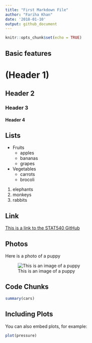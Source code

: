 ```yaml
---
title: "First Markdown File"
author: "Fariha Khan"
date: '2018-01-10'
output: github_document
---
```


```r
knitr::opts_chunk$set(echo = TRUE)
```

## Basic features 

# (Header 1)
## Header 2
### Header 3
#### Header 4

## Lists

* Fruits
    * apples
    * bananas
    * grapes
* Vegetables
    * carrots
    * brocoli

1. elephants
2. monkeys
3. rabbits


## Link
[This is a link to the STAT540 GitHub](https://github.com/STAT540-UBC/STAT540-UBC.github.io)


## Photos

Here is a photo of a puppy

![This is an image of a puppy](http://cdn2-www.dogtime.com/assets/uploads/gallery/30-impossibly-cute-puppies/impossibly-cute-puppy-8.jpg)

## Code Chunks

```r
summary(cars)
```

## Including Plots
You can also embed plots, for example:

```r
plot(pressure)
```
